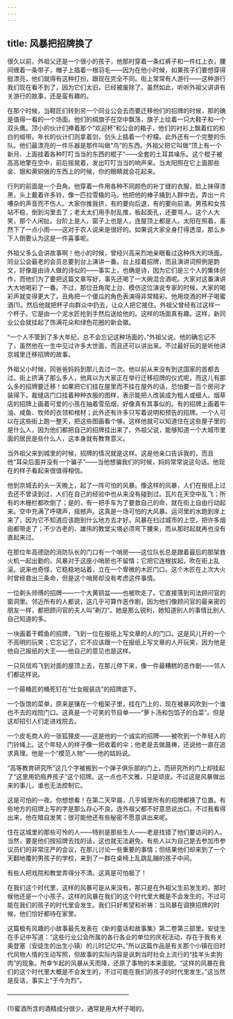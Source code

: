 ```yaml
---
---
---
```

title: 风暴把招牌换了
---






很久以前，外祖父还是一个很小的孩子，他那时穿着一条红裤子和一件红上衣，腰间缠着一条带子，帽子上插着一根羽毛——因为在他小时候，如果孩子们要想穿得挺漂亮，他们就得有这种打扮，跟现在完全不同。街上常常有人游行——这种游行我们现在看不到了，因为它们太旧，已经被废除了。虽然如此，听听外祖父讲讲有关游行的故事，还是蛮有趣的。

在那个时候，当鞋匠们转到另一个同业公会去而要迁移他们的招牌的时候，那的确是值得一看的一个场面。他们的绸旗子在空中飘荡，旗子上绘着一只大鞋子和一个双头鹰。顶小的伙计们捧着那个“欢迎杯”和公会的箱子，他们的衬衫上飘着红的和白的缎带。年长的伙计们则拿着剑，剑头上插着一个柠檬。此外还有一个完整的乐队。他们最漂亮的一件乐器是那件叫做“鸟”的东西。外祖父把它叫做“顶上有一个新月、上面挂着各种叮叮当当的东西的棍子”——全套的土耳其噪乐。这个棍子被高高地擎在空中，前后摇晃着，发出叮叮当当的响声来。当太阳照在它上面那些金、银和黄铜做的东西上的时候，你的眼睛就会花起来。

行列的前面是一个丑角。他穿着一件用各种不同颜色的补丁缝的衣服，脸上抹得漆黑，头上戴着许多铃，像一匹拉雪橇的马。他把他的棒子捅到人群中去，弄出一片嘈杂的声音而不伤人。大家你推我挤，有的要向后退，有的要向前涌。男孩和女孩站不稳，倒到沟里去了；老太太们用手肘乱推，板起面孔，还要骂人。这个人大笑，那个人闲扯。台阶上是人，窗子上也是人，连屋顶上都是人。太阳在照着，虽然下了一点小雨——这对于农人说来是很好的。如果说大家全身打得透湿，那么乡下人倒要认为这是一件喜事呢。

外祖父多么会讲故事啊！他小的时候，曾经兴高采烈地亲眼看过这种伟大的场面。同业公会最老的会员总要到台上演讲一番。台上挂着招牌，而且演讲词照例是韵文，好像是由诗人做的诗似的——事实上，也确是诗，因为它们是三个人的集体创作，而他们为了要把这篇文章写好，事先还喝了一大碗混合酒呢。大家对这番演讲大大地喝彩了一番。不过，那位丑角爬上台、模仿这位演说专家的时候，大家的喝彩声就变得更大了。丑角把一个傻瓜的角色表演得非常精彩。他用烧酒的杯子喝蜜酒(1)。然后他就把杯子向群众中扔去，让众人把它接住。外祖父曾经有过这样一个杯子。它是由一个泥水匠抢到手然后送给他的。这样的场面真有趣。这样，新同业公会就挂起了饰满花朵和绿色花圈的新会徽。

“一个人不管到了多大年纪，总不会忘记这种场面的，”外祖父说。他的确忘记不了，虽然他在一生中见过许多大世面，而且还可以讲出来。不过最好玩的是听他讲京城里迁移招牌的故事。

外祖父小时候，同爸爸妈妈到那儿去过一次。他以前从来没有到这国家的首都去过。街上挤满了那么多人，他真以为大家正在举行迁移招牌的仪式呢，而这儿有那么多的招牌要迁移！如果把它们挂在屋里而不挂在屋外的话，恐怕要一百个房间才装得下。裁缝店门口挂着种种衣服的图样，表示能把人改装成为粗人或细人。烟草店的招牌上画着可爱的小孩在抽着雪茄烟，好像真有其事似的。有的招牌上画着牛油、咸鱼、牧师的衣领和棺材；此外还有许多只写着说明和预告的招牌。一个人可以在这些街上跑一整天，把这些图画看个够。这样他就可以知道住在这些屋子里的是什么人，因为他们都把自己的招牌挂出来了。外祖父说，能够知道一个大城市里面的居民是些什么人，这本身就有教育意义。

当外祖父来到城里的时候，招牌的情况就是这样。这是他亲口告诉我的，而且他“耳朵后面并没有一个骗子”——当他想骗我们的时候，妈妈常常说这句话。他现在的样子看起来很值得相信。

他到京城去的头一天晚上，起了一阵可怕的风暴。像这样的风暴，人们在报纸上过去还不曾读到过，人们在自己的经验中也从来没有碰到过。瓦片在天空中乱飞；所有的木栅栏都吹倒了；是的，有一把手车为了要救自己的命，就在街上自由行动起来。空中充满了呼啸声，摇撼声。这真是一场可怕的大风暴。运河里的水跑到岸上来了，因为它不知道应该跑到什么地方去才好。风暴在扫过城市的上空，把许多烟囱都带走了；不少古老的、雄伟的教堂尖塔必须弯下腰来，而从那时起就再也没有直起来过。

在那位年高德劭的消防队长的门口有一个哨房——这位队长总是跟着最后的那架救火机一起出勤的。风暴对于这座小哨房也不留情；它把它连根拔起，吹在街上乱滚。说来也奇怪，它稳稳地站着，立在一个卑微的木匠门口。这个木匠在上次大火时曾经救出三条命，但是这个哨房却没有考虑这件事情。

一位剃头师傅的招牌——一个大黄铜盆——也被吹走了。它直接落到司法顾问官的窗洞里。邻近所有的人都说，这几乎可算作恶作剧，因为他们像顾问官的最亲密的朋友一样，都把顾问官的夫人叫“剃刀”。她是那么锐利，她知道别人的事情比别人自己知道的多。

一块画着干鳕鱼的招牌，飞到一位在报纸上写文章的人的门口。这是风儿开的一个不高明的玩笑；它忘记了，它不应该跟一个在报纸上写文章的人开玩笑，因为他是他自己报纸的大王——他自己的意见也是这样。

一只风信鸡飞到对面的屋顶上去，在那儿停下来，像一件最糟糕的恶作剧——邻人们都这样说。

一个箍桶匠的桶死钉在“仕女服装店”的招牌底下。

一个饭馆的菜单，原来是镶在一个粗架子里，挂在门上的，现在被暴风吹到一个谁也不去的戏院门口。这真是一个可笑的节目单——“萝卜汤和包馅子的白菜”。但是这却招引人们走进戏院去。

一个皮毛商人的一张狐狸皮——这是他的一个诚实的招牌——被吹到一个年轻人的门铃绳上。这个年轻人的样子像一把收着的伞；他老是去做晨祷，还说他一直在追求真理。他是一个“模范人物”——他的姑妈说。

“高等教育研究所”这几个字被搬到一个弹子俱乐部的门上，而研究所的门上却挂起了“这里用奶瓶养孩子”这个招牌。这一点也不文雅，只是顽皮。不过这是风暴做出来的事儿，谁也无法控制它。

这是可怕的一夜。你想想看！在第二天早晨，几乎城里所有的招牌都换了位置。有些地方的招牌上写的字是那么存心不良，连外祖父都不好意思说出口。不过我看得出来，他在暗自发笑；很可能他还有些秘密不愿意讲出来呢。

住在这城里的那些可怜的人——特别是那些生人——老是找错了他们要访问的人。当然，要是他们按招牌去找的话，这也就无法避免。有些人以为自己是去参加市参议员们的非常庄严的会议，在那儿讨论一些重要的事情；但结果他们却来到了一个天翻地覆的男孩子的学校，来到了一群在桌椅上乱跳乱蹦的孩子中间。

有些人把戏院和教堂弄得分不清。这真是可怕极了！

在我们这个时代里，这样的风暴可是从来没有。那只是在外祖父生前发生的，那时候他还是一个小孩子。这样的风暴在我们的这个时代里大概是不会发生的，不过可能在我们的孩子的时代里会发生。我们只好希望和祈祷：当风暴在调换招牌的时候，他们恰好都待在家里。

这篇极有风趣的小故事最先发表在《新的童话和故事集》第二卷第三部里。安徒生在手记中写道：“这些行业公会所属的各行各业的单位的庆祝活动，存在于我有关奥登塞（安徒生的出生小镇）的儿时记忆中。”所以这篇作品是有关那个小镇在旧时代风物人情的生动写照，但故事的实际内容是讽刺当时社会上流行的“挂羊头卖狗肉”的现象。所幸乍起的风暴从天而降，还原了事物的本来面貌。“这样的风暴在我们的这个时代里大概是不会发生的，不过可能在我们的孩子的时代里发生。”这当然是反话，事实上“于今为烈”。




————————————————————

(1)蜜酒所含的酒精成分很少，通常是用大杯子喝的。